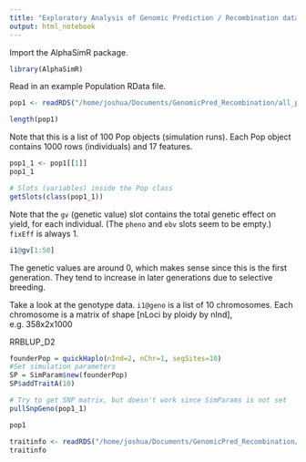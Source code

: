 ```yaml
---
title: "Exploratory Analysis of Genomic Prediction / Recombination data"
output: html_notebook
---
```


Import the AlphaSimR package.

```r
library(AlphaSimR)
```

Read in an example Population RData file.

```r
pop1 <- readRDS("/home/joshua/Documents/GenomicPred_Recombination/all_pops_gen1.RData")
```

```r
length(pop1)
```

Note that this is a list of 100 Pop objects (simulation runs). Each Pop object contains 1000 rows (individuals) and 17 features.

```r
pop1_1 <- pop1[[1]]
pop1_1
```

```r
# Slots (variables) inside the Pop class
getSlots(class(pop1_1))
```

Note that the `gv` (genetic value) slot contains the total genetic effect on yield, for each individual. (The `pheno` and `ebv` slots seem to be empty.) `fixEff` is always 1.

```r
i1@gv[1:50]
```

The genetic values are around 0, which makes sense since this is the first generation. They tend to increase in later generations due to selective breeding.

Take a look at the genotype data. `i1@geno` is a list of 10 chromosomes. Each chromosome is a matrix of shape [nLoci by ploidy by nInd], e.g. 358x2x1000

RRBLUP_D2

```r
founderPop = quickHaplo(nInd=2, nChr=1, segSites=10)
#Set simulation parameters
SP = SimParam$new(founderPop)
SP$addTraitA(10)

# Try to get SNP matrix, but doesn't work since SimParams is not set
pullSnpGeno(pop1_1)
```

```r
pop1
```

```r
traitinfo <- readRDS("/home/joshua/Documents/GenomicPred_Recombination/trait_info.RData")
traitinfo
```
